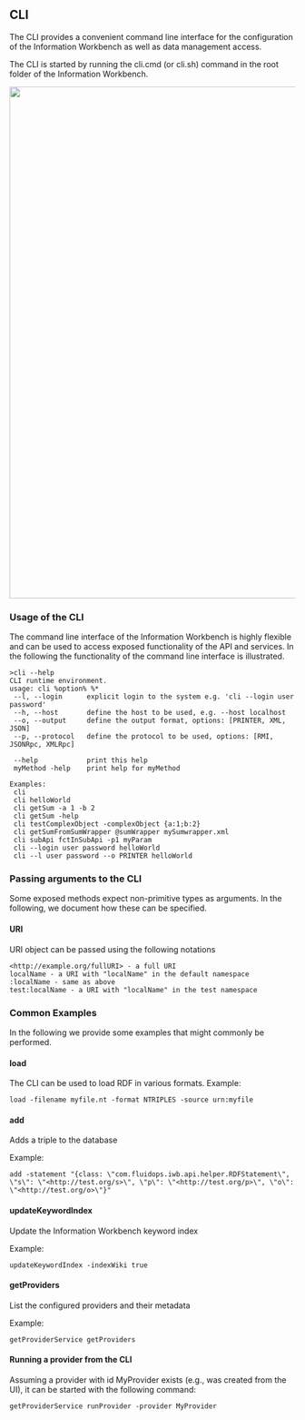 == CLI ==
The CLI provides a convenient command line interface for the configuration of the Information Workbench as well as data management access.

The CLI is started by running the cli.cmd (or cli.sh) command in the root folder of the Information Workbench.


<img src="../images/help/iwbCli.png" width="900px" />

=== Usage of the CLI ===

The command line interface of the Information Workbench is highly flexible and can be used to access exposed functionality of the API and services. In the following the functionality of the command line interface is illustrated.

<pre>
>cli --help
CLI runtime environment.
usage: cli %option% %*
 --l, --login      explicit login to the system e.g. 'cli --login user password'
 --h, --host       define the host to be used, e.g. --host localhost
 --o, --output     define the output format, options: [PRINTER, XML, JSON]
 --p, --protocol   define the protocol to be used, options: [RMI, JSONRpc, XMLRpc]

 --help            print this help
 myMethod -help    print help for myMethod

Examples:
 cli
 cli helloWorld
 cli getSum -a 1 -b 2
 cli getSum -help
 cli testComplexObject -complexObject {a:1;b:2}
 cli getSumFromSumWrapper @sumWrapper mySumwrapper.xml
 cli subApi fctInSubApi -p1 myParam
 cli --login user password helloWorld
 cli --l user password --o PRINTER helloWorld
</pre>

=== Passing arguments to the CLI ===

Some exposed methods expect non-primitive types as arguments. In the following, we document how these can be specified.

==== URI ====

URI object can be passed using the following notations

<source>
<http://example.org/fullURI> - a full URI
localName - a URI with "localName" in the default namespace
:localName - same as above
test:localName - a URI with "localName" in the test namespace
</source>

=== Common Examples ===

In the following we provide some examples that might commonly be performed.

==== '''load''' ====
The CLI can be used to load RDF in various formats.
Example: 
<source>load -filename myfile.nt -format NTRIPLES -source urn:myfile</source>

==== '''add''' ====
Adds a triple to the database

Example:
<source>add -statement "{class: \"com.fluidops.iwb.api.helper.RDFStatement\", \"s\": \"<http://test.org/s>\", \"p\": \"<http://test.org/p>\", \"o\": \"<http://test.org/o>\"}"</source>

==== '''updateKeywordIndex''' ====
Update the Information Workbench keyword index

Example:
<source>updateKeywordIndex -indexWiki true</source>

==== '''getProviders''' ====
List the configured providers and their metadata

Example:
<source>getProviderService getProviders</source>

==== Running a provider from the CLI ====

Assuming a provider with id MyProvider exists (e.g., was created from the UI), it can be started with the following command:

<source>getProviderService runProvider -provider MyProvider</source>